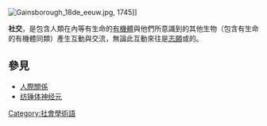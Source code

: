 {{multiple issues|
{{Expand|time=2018-03-12T06:06:20+00:00}}
{{Unreferenced|time=2018-03-12T06:06:20+00:00}}
}}
[[File:Gainsborough_18de_eeuw.jpg|thumb]], 1745]]

'''社交'''，是包含人類在內等有生命的[[有機體|有機體]]與他們所意識到的其他生物（包含有生命的有機體同類）產生互動與交流，無論此互動來往是[[志願|志願]]或{{tsl|en|volition (psychology)||非志願}}的。

==參見==
*[[人際關係|人際關係]]
*[[纺锤体神经元|纺锤体神经元]]

{{社会学小作品}}

[[Category:社會學術語|Category:社會學術語]]
